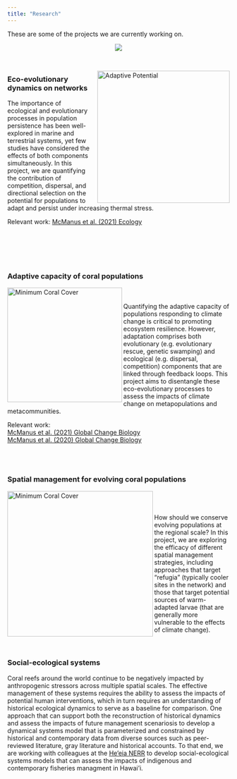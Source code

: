 ```yaml
---
title: "Research"
---
```

These are some of the projects we are currently working on.

<center>
![](aquadive2.jpg)
</center>
<br>

<img src="AdaptivePotential.jpg" alt="Adaptive Potential" style="height: 300px; padding-left: 10px;" align="right">
<div style="text-align: left">  
### Eco-evolutionary dynamics on networks
The importance of ecological and evolutionary processes in population persistence has been well-explored in marine and terrestrial systems, yet few studies have considered the effects of both components simultaneously. In this project, we are quantifying the contribution of competition, dispersal, and directional selection on the potential for populations to adapt and persist under increasing thermal stress. 
<br>

Relevant work: <a href = "https://doi.org/10.1002/ecy.3381">McManus et al. (2021) Ecology</a>



<br>
<br>
<br>
<br>


### Adaptive capacity of coral populations  
<img src="photos/GCB_2021.png" alt="Minimum Coral Cover" style="height: 260px; padding-right: 0px; " align="left">  
<br>
Quantifying the adaptive capacity of populations responding to climate change is critical to promoting ecosystem resilience. However, adaptation comprises both evolutionary (e.g. evolutionary rescue, genetic swamping) and ecological (e.g. dispersal, competition) components that are linked through feedback loops. This project aims to disentangle these eco-evolutionary processes to assess the impacts of climate change on metapopulations and metacommunities.  

Relevant work: <br> 
<a href = "https://doi.org/10.1111/gcb.15725">McManus et al. (2021) Global Change Biology</a> <br>
<a href = "https://doi.org/10.1111/gcb.14972">McManus et al. (2020) Global Change Biology</a> <br>

<br>
<br>

### Spatial management for evolving coral populations
<img src="photos/conservation_strategies.png" alt="Minimum Coral Cover" style="height: 330px; padding-right: 0px; " align="left"><br>  
<br>
How should we conserve evolving populations at the regional scale? In this project, we are exploring the efficacy of different spatial management strategies, including approaches that target "refugia" (typically cooler sites in the network) and those that target potential sources of warm-adapted larvae (that are generally more vulnerable to the effects of climate change). <br>
<br>
<br>

### Social-ecological systems
Coral reefs around the world continue to be negatively impacted by anthropogenic stressors across multiple spatial scales. The effective management of these systems requires the ability to assess the impacts of potential human interventions, which in turn requires an understanding of historical ecological dynamics to serve as a baseline for comparison. One approach that can support both the reconstruction of historical dynamics and assess the impacts of future management scenariosis to develop a dynamical systems model that is parameterized and constrained by historical and contemporary data from diverse sources such as peer-reviewed literature, gray literature and historical accounts. To that end, we are working with colleagues at the <a href="https://heeianerr.org/about-us/">He'eia NERR</a> to develop social-ecological systems models that can assess the impacts of indigenous and contemporary fisheries managment in Hawai'i.
</div>
<br>

